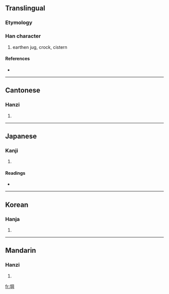 ==Translingual==

===Etymology===
{{Han compound|土|岡|c1=s|c2=p|t1=earth|ls=psc}}

===Han character===
{{Han char|rn=32|rad=土|as=08|sn=11|four=4712<sub>0</sub>|canj=土月廿山 (GBTU)}}

# earthen jug, crock, cistern

====References====
* {{Han ref|kx=0232.060|dkj=05213|dj=0469.080|hdz=10453.100|uh=5808|ud=22536|bh=D4B6|bd=54454}}

----

==Cantonese==

===Hanzi===
{{yue-hanzi|jyut=|y=gong1}}

# {{defn|Cantonese}}

----

==Japanese==

===Kanji===
{{ja-kanji|grade=|rs=土08}}

# {{defn|Japanese}}

====Readings====
* {{ja-readings|on=[[こう]] (kō)|kun=[[かめ]] (kame), [[おか]] (oka)}}

----

==Korean==

===Hanja===
{{ko-hanja|hangeul=강|rv=gang|mr=kang}}

# {{defn|Korean}}

----

==Mandarin==

===Hanzi===
{{cmn-hanzi|pin=[[gāng]] ([[gang1]])|wg=kang<sup>1</sup>}}

# {{defn|Mandarin}}

[[fr:堈]]